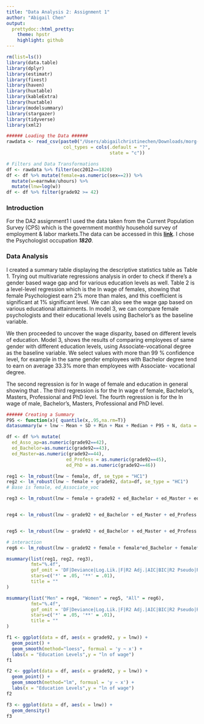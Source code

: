 ```yaml
---
title: "Data Analysis 2: Assignment 1"
author: "Abigail Chen"
output: 
  prettydoc::html_pretty:
    theme: hpstr
    highlight: github
---
```


```r
rm(list=ls())
library(data.table)
library(dplyr)
library(estimatr)
library(fixest)
library(haven)
library(huxtable)
library(kableExtra)
library(huxtable)
library(modelsummary)
library(stargazer)
library(tidyverse)
library(xml2)
```
 

```r
###### Loading the Data ######
rawdata <- read_csv(paste0("/Users/abigailchristinechen/Downloads/morg-2014-emp.csv"), 
                     col_types = cols(.default = "?", 
                                      state = "c"))
```


```r
# Filters and Data Transformations
df <- rawdata %>% filter(occ2012==1820)
df <- df %>% mutate(female=as.numeric(sex==2)) %>% 
  mutate(w=earnwke/uhours) %>%
  mutate(lnw=log(w))
df <- df %>% filter(grade92 >= 42)

```
          
                                     
                                      
### Introduction ###
For the DA2 assignment1 I used the data taken from the Current Population Survey (CPS) which is the government monthly household survey of employment & labor markets.The data can be accessed in this [**link**](https://osf.io/4ay9x/download).  I chose the Psychologist occupation _**1820**_.

### Data Analysis ###
I created a summary table displaying the descriptive statistics table as Table 1.  Trying out multivariate regressions analysis in order to check if there's a gender based wage gap and for various education levels as well. Table 2 is a level-level regression which is the ln wage of females, showing that female Psychologiest earn 2% more than males, and this coefficient is significant at 1% significant level.  We can also see the wage gap based on various educational attainments.  In model 3, we can compare female psychologists and their educational levels using Bachelor's as the baseline variable.  

We then proceeded to uncover the wage disparity, based on different levels of education. Model 3, shows the results of comparing employees of same gender with different education levels, using Associate-vocational degree as the baseline variable. We select values with more than 99 % confidence level, for example in the same gender employees with Bachelor degree tend to earn on average 33.3% more than employees with Associate- vocational degree.

The second regression is for ln wage of female and education in general showing that .  The third regression is for the ln wage of female, Bachelor's, Masters, Professional and PhD level. The fourth regression is for the ln wage of male, Bachelor's, Masters, Professional and PhD level. 


```r
###### Creating a Summary
P95 <- function(x){ quantile(x,.95,na.rm=T)}
datasummary(w + lnw ~ Mean + SD + Min + Max + Median + P95 + N, data = df, title = "Table 1 : Summary" )
```


```r
df <- df %>% mutate(
  ed_Asso_ap=as.numeric(grade92==42),
  ed_Bachelor=as.numeric(grade92==43),
  ed_Master=as.numeric(grade92==44),
                      ed_Profess = as.numeric(grade92==45),
                      ed_PhD = as.numeric(grade92==46))

reg1 <- lm_robust(lnw ~ female, df, se_type = "HC1") 
reg2 <- lm_robust(lnw ~ female + grade92, data=df, se_type = "HC1")
# Base is female, ed_Associate_voc

reg3 <- lm_robust(lnw ~ female + grade92 + ed_Bachelor + ed_Master + ed_Profess + ed_PhD, data = df, se_type = "HC1")


reg4 <- lm_robust(lnw ~ grade92 + ed_Bachelor + ed_Master + ed_Profess + ed_PhD, data=df %>% filter(female==0) , se_type = "HC1")


reg5 <- lm_robust(lnw ~ grade92 + ed_Bachelor + ed_Master + ed_Profess + ed_PhD, data = df %>% filter(female==1), se_type = "HC1")

# interaction
reg6 <- lm_robust(lnw ~ grade92 + female + female*ed_Bachelor + female*ed_Master + female*ed_Profess + female*ed_PhD, data=df, se_type = "HC1")

```


```r

msummary(list(reg1, reg2, reg3),
         fmt="%.4f",
         gof_omit = 'DF|Deviance|Log.Lik.|F|R2 Adj.|AIC|BIC|R2 Pseudo|R2 Within',
         stars=c('*' = .05, '**' = .01),
         title = ""
)
```

```r
msummary(list("Men" = reg4, "Women" = reg5, "All" = reg6),
         fmt="%.4f",
         gof_omit = 'DF|Deviance|Log.Lik.|F|R2 Adj.|AIC|BIC|R2 Pseudo|R2 Within',
         stars=c('*' = .05, '**' = .01),
         title = ""
)
```

```r

f1 <- ggplot(data = df, aes(x = grade92, y = lnw)) +
  geom_point() + 
  geom_smooth(method="loess", formual = 'y ~ x') +
  labs(x = "Education Levels",y = "ln of wage")
f1
```

```r

f2 <- ggplot(data = df, aes(x = grade92, y = lnw)) +
  geom_point() + 
  geom_smooth(method="lm", formual = 'y ~ x') +
  labs(x = "Education Levels",y = "ln of wage")
f2

```


```r

f3 <- ggplot(data = df, aes(x = lnw)) +
  geom_density()
f3

```

